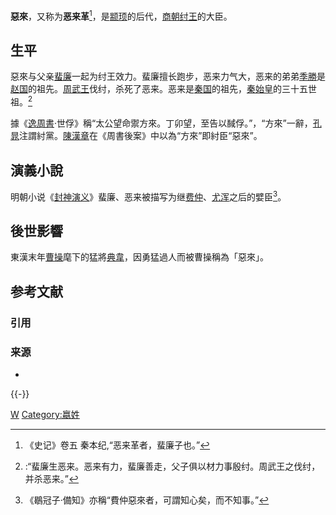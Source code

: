 '''惡來'''，又称为'''恶来革'''<ref>《史记》卷五 秦本纪,“恶来革者，蜚廉子也。”</ref>，是[[颛顼|颛顼]]的后代，[[商朝|商朝]][[纣王|纣王]]的大臣。

==生平==
惡來与父亲[[蜚廉|蜚廉]]一起为纣王效力。蜚廉擅长跑步，恶来力气大，恶来的弟弟[[季勝|季勝]]是[[赵国|赵国]]的祖先。[[周武王|周武王]]伐纣，杀死了恶来。恶来是[[秦国|秦国]]的祖先，[[秦始皇|秦始皇]]的三十五世祖。<ref>{{Wikisource history|史記|005|秦本紀}}:“蜚廉生恶来。恶来有力，蜚廉善走，父子俱以材力事殷纣。周武王之伐纣，并杀恶来。”</ref>

據《[[逸周書|逸周書]]·世俘》稱“太公望命禦方來。丁卯望，至告以馘俘。”，“方來”一辭，[[孔晁|孔晁]]注謂紂黨。[[陳漢章|陳漢章]]在《周書後案》中以為“方來”即紂臣“惡來”。

==演義小說==
明朝小说《[[封神演义|封神演义]]》蜚廉、恶来被描写为继[[费仲|费仲]]、[[尤浑|尤浑]]之后的嬖臣<ref>《鶡冠子·備知》亦稱“費仲惡來者，可謂知心矣，而不知事。”</ref>。

==後世影響==
東漢末年[[曹操|曹操]]麾下的猛將[[典韋|典韋]]，因勇猛過人而被曹操稱為「惡來」。

== 参考文献 ==
=== 引用 ===
{{Reflist|2}}

=== 来源 ===
* {{Wikisource history|史記|005|秦本紀}}

{{-}}
{{start box}}
{{s-before|[[蜚廉|蜚廉]]}}
{{s-title|[[秦国|秦国]]祖先}}
{{s-after|[[女防|女防]]}}
{{end box}}

[[Category:商朝軍事人物|W]]
[[Category:嬴姓|Category:嬴姓]]